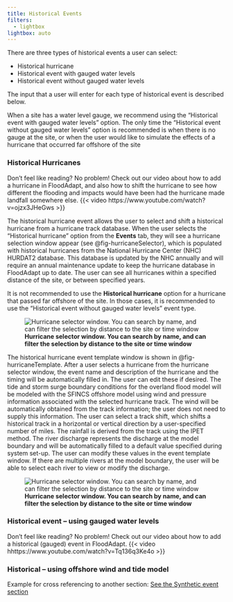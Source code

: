 ```yaml
---
title: Historical Events
filters:
  - lightbox
lightbox: auto
---
```


There are three types of historical events a user can select: 

* Historical hurricane 
* Historical event with gauged water levels
* Historical event without gauged water levels

The input that a user will enter for each type of historical event is described below. 

::: {.callout-note}
When a site has a water level gauge, we recommend using the "Historical event with gauged water levels" option. The only time the "Historical event without gauged water levels" option is recommended is when there is no gauge at the site, or when the user would like to simulate the effects of a hurricane that occurred far offshore of the site
:::

### Historical Hurricanes
::: {.callout-tip}
Don't feel like reading? No problem! Check out our video about how to add a hurricane in FloodAdapt, and also how to shift the hurricane to see how different the flooding and impacts would have been had the hurricane made landfall somewhere else.
{{< video https://www.youtube.com/watch?v=ojzx3JHeGws >}}
:::



The historical hurricane event allows the user to select and shift a historical hurricane from a hurricane track database. When the user selects the “Historical hurricane” option from the **Events** tab, they will see a hurricane selection window appear (see @fig-hurricaneSelector), which is populated with historical hurricanes from the National Hurricane Center (NHC) HURDAT2 database. This database is updated by the NHC annually and will require an annual maintenance update to keep the hurricane database in FloodAdapt up to date.  The user can see all hurricanes within a specified distance of the site, or between specified years. 

::: {.callout-note}
It is not recommended to use the **Historical hurricane** option for a hurricane that passed far offshore of the site. In those cases, it is recommended to use the “Historical event without gauged water levels” event type. 
:::

![**Hurricane selector window. You can search by name, and can filter the selection by distance to the site or time window**](../../_static/images/popup_hurricaneSelector.png){#fig-hurricaneSelector}

The historical hurricane event template window is shown in @fig-hurricaneTemplate. After a user selects a hurricane from the hurricane selector window, the event name and description of the hurricane and the timing will be automatically filled in. The user can edit these if desired. The tide and storm surge boundary conditions for the overland flood model will be modeled with the SFINCS offshore model using wind and pressure information associated with the selected hurricane track. The wind will be automatically obtained from the track information; the user does not need to supply this information. The user can select a track shift, which shifts a historical track in a horizontal or vertical direction by a user-specified number of miles. The rainfall is derived from the track using the IPET method. The river discharge represents the discharge at the model boundary and will be automatically filled to a default value specified during system set-up. The user can modify these values in the event template window. If there are multiple rivers at the model boundary, the user will be able to select each river to view or modify the discharge. 

![**Hurricane selector window. You can search by name, and can filter the selection by distance to the site or time window**](../../_static/images/popup_hurricaneTemplate.png){#fig-hurricaneTemplate}

### Historical event – using gauged water levels
::: {.callout-tip}
Don't feel like reading? No problem! Check out our video about how to add a historical (gauged) event in FloodAdapt.
{{< video hhttps://www.youtube.com/watch?v=Tq136q3Ke4o >}}
:::


### Historical – using offshore wind and tide model

 


Example for cross referencing to another section:
[See the Synthetic event section](synthetic_events.qmd)